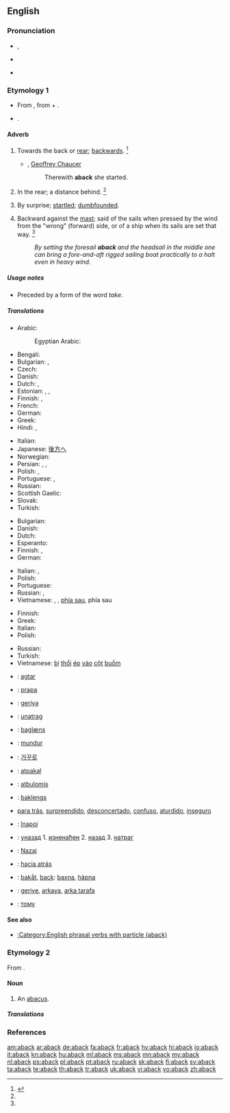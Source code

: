 ==English==

===Pronunciation===
* {{a|RP}} {{IPA|/əˈbæk/}}, {{X-SAMPA|/@"b{k/}}
* {{a|GenAm}} {{IPA|/əˈbæk/}}
* {{rhymes|æk}}

===Etymology 1===
* From {{etyl|enm|en}} {{term|abak||lang=enm}}, from {{etyl|ang|en}} {{term|on||at, on, or toward|lang=ang}} + {{term|bæc||back|lang=ang}}.
* {{prefix|a|t1=towards|back|t2=back}}.

====Adverb====
{{en-adv|-}}

# {{context|archaic|lang=en}} Towards the back or [[rear]]; [[backwards]]. {{defdate|First attested prior to 1150.}}<ref name=SOED>{{reference-book | last =| first = | authorlink =  | coauthors =  | editor =Brown, Lesley  | others =  | title = The Shorter Oxford English Dictionary | origdate =  | origyear = 1933| origmonth =  | url =  | format =  | accessdate =  | accessyear =  | accessmonth =  | edition = 5th | date =  | year =2003| month =  | publisher =Oxford University Press  | location =Oxford, UK | language =  | id =  | doi = | isbn =978-0-19-860575-7 | lccn = | ol = | pages =2| chapter =  | chapterurl =  | quote =}}</ref>
#* {{rfdate}}, [[w:Geoffrey Chaucer|Geoffrey Chaucer]]
#*: Therewith '''aback''' she started.
# {{context|archaic|lang=en}} In the rear; a distance behind. {{defdate|First attested prior to 1150.}}<ref name=SOED/>
#: {{rfquotek|Knolles}}
# By surprise; [[startled]]; [[dumbfounded]].
# {{context|nautical|lang=en}} Backward against the [[mast]]; said of the sails when pressed by the wind from the "wrong" (forward) side, or of a ship when its sails are set that way. {{defdate|First attested in the late 17<sup>th</sup> century.}}<ref name=SOED/>
#: ''By setting the foresail '''aback''' and the headsail in the middle one can bring a fore-and-aft rigged sailing boat practically to a halt even in heavy wind.''
#: {{rfquotek|Totten}}

=====Usage notes=====
* {{sense|by surprise}} Preceded by a form of the word ''take''.

=====Translations=====
{{trans-top|backwards}}
* Arabic: {{t|ar|إلى الخلف|tr=ʔela al-xalff|sc=Arab}}
*: Egyptian Arabic: {{t|arz|لورا|tr=lewara|sc=Arab}}
* Bengali: {{t|bn|পেছন দিকে|sc=Beng}}
* Bulgarian: {{t+|bg|назад}}, {{t+|bg|заднишком}}
* Czech: {{t+|cs|zpět}}
* Danish: {{t|da|bak}}
* Dutch: {{t+|nl|achterwaarts}}, {{t+|nl|rugwaarts}}
* Estonian: {{t+|et|tagasi}}, {{t|et|tagaspidi}}, {{t|et|tagurpidi}}
* Finnish: {{t+|fi|takaisin}}, {{t|fi|taaksepäin}}
* French: {{t+|fr|en arrière}}
* German: {{t+|de|rückwärts}}
* Greek: {{t|el|προς τα πίσω|tr=pros ta píso}}
* Hindi: {{t|hi|पीछ॓ की ओर}} {{qualifier|archaic}}, {{t|hi|बोचक्क|tr=bochakk|sc=Deva}}
{{trans-mid}}
* Italian: {{t|it|all'indietro}}
* Japanese: [[後方]]へ
* Norwegian: {{t|no|bakk}}
* Persian: {{t|fa|جاخوردن}}, {{t+|fa|یکه خوردن}}, {{t|fa|غافلگیرشدن}}
* Polish: {{t+|pl|wstecz}}, {{t|pl|do tyłu}}
* Portuguese: {{t+|pt|atrás}}, {{t+|pt|para}} {{t+|pt|trás}}
* Russian: {{t+|ru|назад|tr=nazád}}
* Scottish Gaelic: {{t|gd|air ais}}
* Slovak: {{t|sk|naspäť}}
* Turkish: {{t|tr|geriye}}
{{trans-bottom}}

{{trans-top|in the rear}}
* Bulgarian: {{t+|bg|отзад}}
* Danish: {{t|da|bagi}}
* Dutch: {{t+|nl|achteraan}}
* Esperanto: {{t|eo|malantaŭen}}
* Finnish: {{t+|fi|takana}}, {{t|fi|perässä}}
* German: {{t+|de|hinten}}
{{trans-mid}}
* Italian: {{t+|it|dietro}}, {{t+|it|di}} {{t+|it|dietro}}
* Polish: {{t|pl|z tyłu}}
* Portuguese: {{t+|pt|atrás}}
* Russian: {{t+|ru|сзади|tr=szádi}}, {{t+|ru|позади|tr=pozadí}}
* Vietnamese: {{t+|vi|đằng sau}}, {{t|vi|lùi lại}}, {{t+|vi|trở lại}} [[phía sau]], {{t+|vi|về}} phía sau
{{trans-bottom}}

{{trans-top|said of sails pressed backward}}
* Finnish: {{t+|fi|pakki|alt=pakilla}}
* Greek: {{t|el|προς τα πίσω|tr=pros ta píso}}
* Italian: {{t+|it|a}} {{t+|it|collo}}
* Polish: {{t|pl|bieg wsteczny}}
{{trans-mid}}
* Russian: {{t|ru|[[против]] [[ветра]]|tr=prótiv vétra}}
* Turkish: {{t|tr|pupada}}
* Vietnamese: [[bị]] [[thổi]] [[ép]] [[vào]] [[cột]] [[buồm]]
{{trans-bottom}}

{{checktrans-top}}
* {{ttbc|af}}: [[agtar]]
* {{ttbc|sq}}: [[prapa]]
* {{ttbc|az}}: [[geriyә]]
* {{ttbc|sh}}: [[unatrag]]
* {{ttbc|da}}: [[baglæns]]
* {{ttbc|id}}: [[mundur]]
* {{ttbc|ko}}: [[거꾸로]]
* {{ttbc|lv}}: [[atpakaļ]]
* {{ttbc|lt}}: [[atbulomis]]
* {{ttbc|no}}: [[baklengs]]
{{trans-mid}}
* {{ttbc|pt}} {{qualifier|Brazil}} [[para trás]], [[surpreendido]], [[desconcertado]], [[confuso]], [[aturdido]], [[inseguro]]
* {{ttbc|ro}}: [[înapoi]]
* {{ttbc|sh}}: [[уназад]]   1. [[изненађен]]  2. [[назад]]   3. [[натраг]]
* {{ttbc|sl}}: [[Nazaj]]
* {{ttbc|es}}: [[hacia atrás]]
* {{ttbc|sv}}: [[bakåt]], [[back]]: [[baxna]], [[häpna]]
* {{ttbc|tr}}: [[geriye]], [[arkaya]], [[arka tarafa]]
* {{ttbc|uk}}: [[тому]]
{{trans-bottom}}

====See also====
* [[:Category:English phrasal verbs with particle (aback)]]

===Etymology 2===
From {{term|abacus|lang=en}}.

====Noun====
{{en-noun}}

# {{context|obsolete|lang=en}} An [[abacus]].

=====Translations=====
{{trans-see|abacus}}

===References===
<references/>

[[am:aback]]
[[ar:aback]]
[[de:aback]]
[[fa:aback]]
[[fr:aback]]
[[hy:aback]]
[[hi:aback]]
[[io:aback]]
[[it:aback]]
[[kn:aback]]
[[hu:aback]]
[[ml:aback]]
[[ms:aback]]
[[mn:aback]]
[[my:aback]]
[[nl:aback]]
[[ps:aback]]
[[pl:aback]]
[[pt:aback]]
[[ru:aback]]
[[sk:aback]]
[[fi:aback]]
[[sv:aback]]
[[ta:aback]]
[[te:aback]]
[[th:aback]]
[[tr:aback]]
[[uk:aback]]
[[vi:aback]]
[[vo:aback]]
[[zh:aback]]